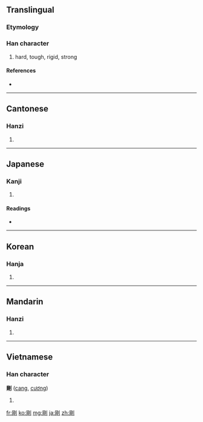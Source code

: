 {{also|刚}}
==Translingual==

===Etymology===
{{Han compound|岡|刀|c1=p|c2=s|t2=knife|ls=psc}}

===Han character===
{{Han char|rn=18|rad=刀|as=08|sn=10|four=7220<sub>0</sub>|canj=月山中弓 (BULN)|ids=⿰[[岡]][[刂]]}}

# hard, tough, rigid, strong

====References====
* {{Han ref|kx=0141.110|dkj=02042|dj=0320.170|hdz=10344.100|uh=525B|ud=21083|bh=ADE8|bd=44520}}

----

==Cantonese==

===Hanzi===
{{yue-hanzi|jyut=|y=gong1|sim=刚}}

# {{defn|Cantonese|sort=刀08}}

----

==Japanese==

===Kanji===
{{ja-kanji|grade=c|rs=刀08}}

# {{defn|Japanese|sort=刀08}}

====Readings====
* {{ja-readings|on=[[ごう]] (gō)|kun=[[つよい]] (tsuyoi), [[こわい]] (kowai)}}

----

==Korean==

===Hanja===
{{ko-hanja|hangeul=강|rv=gang|mr=kang}}

# {{defn|Korean|sort=刀08}}

----

==Mandarin==

===Hanzi===
{{cmn-hanzi|sim=刚|pin=[[gāng]] ([[gang1]])|wg=kang<sup>1</sup>}}

# {{defn|Mandarin|sort=刀08}}

----

==Vietnamese==

===Han character===
'''剛''' ([[cang]], [[cương]])

# {{defn|Vietnamese}}

[[fr:剛]]
[[ko:剛]]
[[mg:剛]]
[[ja:剛]]
[[zh:剛]]